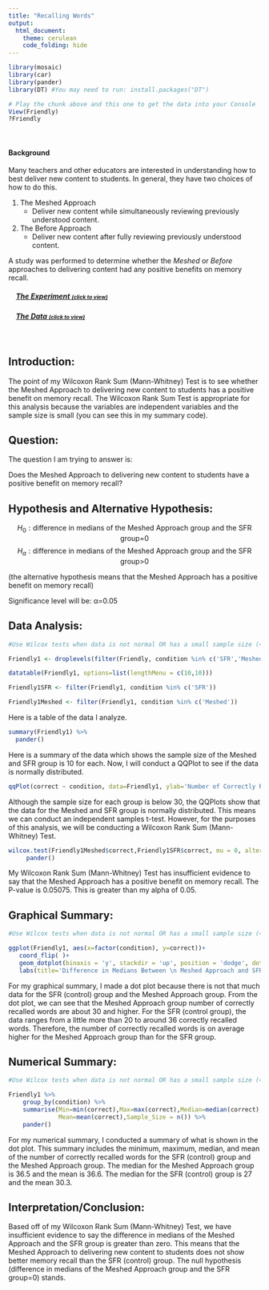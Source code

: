 ```yaml
---
title: "Recalling Words"
output: 
  html_document:
    theme: cerulean
    code_folding: hide
---
```


<script type="text/javascript">
 function showhide(id) {
    var e = document.getElementById(id);
    e.style.display = (e.style.display == 'block') ? 'none' : 'block';
 }
</script>

```r
library(mosaic)
library(car)
library(pander)
library(DT) #You may need to run: install.packages("DT") 
```

```r
# Play the chunk above and this one to get the data into your Console
View(Friendly)
?Friendly
```


<br />

#### Background

Many teachers and other educators are interested in understanding how to best deliver new content to students. In general, they have two choices of how to do this.

1. The Meshed Approach
    * Deliver new content while simultaneously reviewing previously understood content.

2. The Before Approach
    * Deliver new content after fully reviewing previously understood content.

A study was performed to determine whether the *Meshed* or *Before* approaches to delivering content had any positive benefits on memory recall. 

<div style="padding-left:15px;">

##### <a href="javascript:showhide('uniquename')">The Experiment <span style="font-size:8pt;">(click to view)</span></a>


<div id="uniquename" style="display:none;">

Individuals were seated at a computer and shown a list of words. Words appeared on the screen one at a time, for two seconds each, until all words had been shown (40 total). After all words were shown, they were required to perform a few two-digit mathematical additions (like 15 + 25) for 15 seconds to avoid immediate memory recall of the words. They were then asked to write down as many of the 40 words as they could remember. They were given a maximum of 5.3 minutes to recall words.

The process of showing words and recalling words was repeated four times with the same list of words each time (four chances to get it right). The presentation of the first trial was the same for all treatment conditions. However, trials 2, 3, and 4 were slightly different for each treatment condition.

<div style="padding-left:15px;">

The `SFR` group (the control group) stands for Standard Free Recall. In all four trials the same list of 40 words was presented, in a random order each time.

The `Before` group also used the same 40 words during each trial. However, any words that were correctly recalled in a previous trial were presented first, or *before* the words that were not recalled in the last trial. After all the correct words were presented in random order, the non-recalled words were presented in a random order.

The `Meshed` group also used the same 40 words during each trial. However, words that were correctly recalled in a previous trial were alternated with a missed word during the next presentation order. 

</div>

The data records the number of correctly recalled words (out of the 40 possible) from the fourth trial. Results were obtained for 30 students, 10 in each of the three treatment groups: `SFR`, `Before`, and `Meshed`. 

</div>

##### <a href="javascript:showhide('uniquename2')">The Data <span style="font-size:8pt;">(click to view)</span></a>

<div id="uniquename2" style="display:none;">

The results from the study can be found in the `Friendly` data set in R after loading `library(car)`. 

Click the "Code" button to see the data.

</div>
</div>

<br />


<!-- Begin writing your analysis below here. -->

<!-- Note that your goal is to use the Friendly data to show whether or not the Meshed or Before methods have any positive benefit on memory recall. -->


## Introduction:

The point of my Wilcoxon Rank Sum (Mann-Whitney) Test is to see whether the Meshed Approach to delivering new content to students has a positive benefit on memory recall. The Wilcoxon Rank Sum Test is appropriate for this analysis because the variables are independent variables and the sample size is small (you can see this in my summary code).

## Question:

The question I am trying to answer is: 

Does the Meshed Approach to delivering new content to students have a positive benefit on memory recall?

## Hypothesis and Alternative Hypothesis:

$$
  H_0: \text{difference in medians of the Meshed Approach group and the SFR group=0}
$$
$$
  H_a: \text{difference in medians of the Meshed Approach group and the SFR group>0}
$$

(the alternative hypothesis means that the Meshed Approach has a positive benefit on memory recall)

Significance level will be: α=0.05

## Data Analysis:

```r

#Use Wilcox tests when data is not normal OR has a small sample size (<30)

Friendly1 <- droplevels(filter(Friendly, condition %in% c('SFR','Meshed')))

datatable(Friendly1, options=list(lengthMenu = c(10,10)))

Friendly1SFR <- filter(Friendly1, condition %in% c('SFR'))

Friendly1Meshed <- filter(Friendly1, condition %in% c('Meshed'))

```

Here is a table of the data I analyze.

```r
summary(Friendly1) %>% 
  pander()

```

Here is a summary of the data which shows the sample size of the Meshed and SFR group is 10 for each. Now, I will conduct a QQPlot to see if the data is normally distributed.

```r
qqPlot(correct ~ condition, data=Friendly1, ylab='Number of Correctly Recalled Words', main='Meshed Group QQPlot')

```

Although the sample size for each group is below 30, the QQPlots show that the data for the Meshed and SFR group is normally distributed. This means we can conduct an independent samples t-test. However, for the purposes of this analysis, we will be conducting a Wilcoxon Rank Sum (Mann-Whitney) Test.

```r
wilcox.test(Friendly1Meshed$correct,Friendly1SFR$correct, mu = 0, alternative = 'greater', conf.level = 0.95) %>%
     pander()

```

My Wilcoxon Rank Sum (Mann-Whitney) Test has insufficient evidence to say that the Meshed Approach has a positive benefit on memory recall. The P-value is 0.05075. This is greater than my alpha of 0.05.  

## Graphical Summary:

```r

#Use Wilcox tests when data is not normal OR has a small sample size (<30)

ggplot(Friendly1, aes(x=factor(condition), y=correct))+ 
   coord_flip( )+ 
   geom_dotplot(binaxis = 'y', stackdir = 'up', position = 'dodge', dotsize = 0.75, binwidth = 0.5)+ 
   labs(title='Difference in Medians Between \n Meshed Approach and SFR (the control group)', x='Condition', y='Number of Correctly Recalled Words')

``` 

For my graphical summary, I made a dot plot because there is not that much data for the SFR (control) group and the Meshed Approach group. From the dot plot, we can see that the Meshed Approach group number of correctly recalled words are about 30 and higher. For the SFR (control group), the data ranges from a little more than 20 to around 36 correctly recalled words. Therefore, the number of correctly recalled words is on average higher for the Meshed Approach group than for the SFR group.

## Numerical Summary:

```r

#Use Wilcox tests when data is not normal OR has a small sample size (<30)

Friendly1 %>%
    group_by(condition) %>%
    summarise(Min=min(correct),Max=max(correct),Median=median(correct),
              Mean=mean(correct),Sample_Size = n()) %>%
    pander()

```

For my numerical summary, I conducted a summary of what is shown in the dot plot. This summary includes the minimum, maximum, median, and mean of the number of correctly recalled words for the SFR (control) group and the Meshed Approach group. The median for the Meshed Approach group is 36.5 and the mean is 36.6. The median for the SFR (control) group is 27 and the mean 30.3. 

## Interpretation/Conclusion:

Based off of my Wilcoxon Rank Sum (Mann-Whitney) Test, we have insufficient evidence to say the difference in medians of the Meshed Approach and the SFR group is greater than zero. This means that the Meshed Approach to delivering new content to students does not show better memory recall than the SFR (control) group. The null hypothesis (difference in medians of the Meshed Approach group and the SFR group=0) stands.













